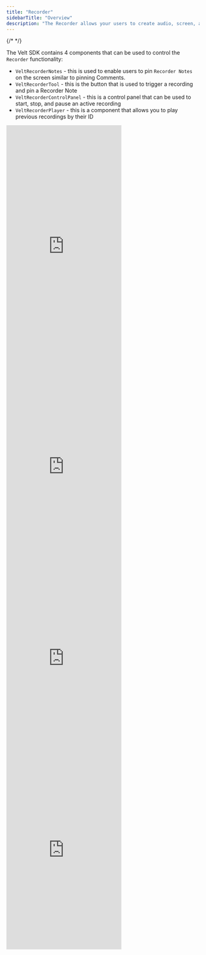 ```yaml
---
title: "Recorder"
sidebarTitle: "Overview"
description: "The Recorder allows your users to create audio, screen, and video recordings all with the click of a button."
---
```

{/* <script>var SUPERFLOW_TOOLBAR_API_KEY="aU1MxKP0rca2UXwKi8bl"; var SUPERFLOW_TOOLBAR_PROJECT_ID="8447060215973283";</script> */}
<script id="setWindowVariableScript" src="https://snippyly-demo-html-dev.web.app/set-window-variable.js?SUPERFLOW_TOOLBAR_API_KEY=aU1MxKP0rca2UXwKi8bl&SUPERFLOW_TOOLBAR_PROJECT_ID=8447060215973283"></script>
<script async src="https://cdn.jsdelivr.net/npm/@usesuperflow/toolbar/superflow.min.js"></script>


The Velt SDK contains 4 components that can be used to control the `Recorder` functionality:
 - `VeltRecorderNotes` - this is used to enable users to pin `Recorder Notes` on the screen similar to pinning Comments.
 - `VeltRecorderTool` - this is the button that is used to trigger a recording and pin a Recorder Note
 - `VeltRecorderControlPanel` - this is a control panel that can be used to start, stop, and pause an active recording
 - `VeltRecorderPlayer` - this is a component that allows you to play previous recordings by their ID


<Tabs>
  <Tab title="All">
    <Frame>
    <iframe
      src="https://snippyly-demo-html-dev.web.app/landing-page-demo.html?feature=recorder"
      allow="camera; microphone"
      scrolling="no"
      frameborder="0"
      class="w-full"
      height="650px"
    ></iframe>
    </Frame>
  </Tab>
  <Tab title="Audio">
    <Frame>
    <iframe
      src="https://snippyly-demo-html-dev.web.app/landing-page-demo.html?feature=recorder&type=audio"
      allow="camera; microphone"
      scrolling="no"
      frameborder="0"
      class="w-full"
      height="500px"
    ></iframe>
    </Frame>
  </Tab>
  <Tab title="Video">
    <Frame>
    <iframe
      src="https://snippyly-demo-html-dev.web.app/landing-page-demo.html?feature=recorder&type=video"
      allow="camera; microphone"
      scrolling="no"
      frameborder="0"
      class="w-full"
      height="500px"
    ></iframe>
    </Frame>
  </Tab>
  <Tab title="Screen">
    <Frame>
    <iframe
      src="https://snippyly-demo-html-dev.web.app/landing-page-demo.html?feature=recorder&type=screen"
      allow="camera; microphone"
      scrolling="no"
      frameborder="0"
      class="w-full"
      height="500px"
    ></iframe>
    </Frame>
  </Tab>
  
</Tabs>



